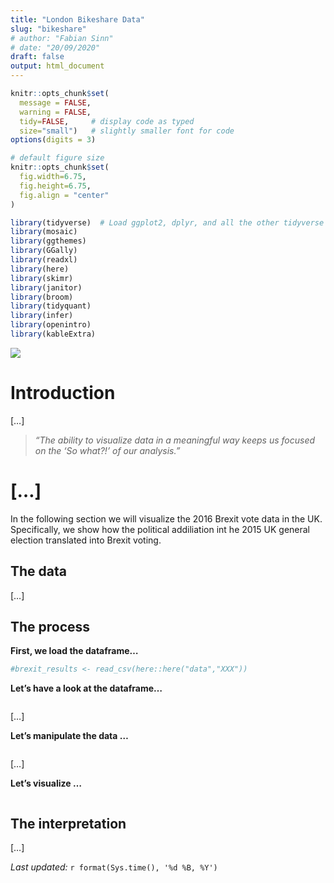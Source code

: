 ```yaml
---
title: "London Bikeshare Data"
slug: "bikeshare"
# author: "Fabian Sinn"
# date: "20/09/2020"
draft: false
output: html_document
---
```


```r
knitr::opts_chunk$set(
  message = FALSE, 
  warning = FALSE, 
  tidy=FALSE,     # display code as typed
  size="small")   # slightly smaller font for code
options(digits = 3)

# default figure size
knitr::opts_chunk$set(
  fig.width=6.75, 
  fig.height=6.75,
  fig.align = "center"
)
```


```r
library(tidyverse)  # Load ggplot2, dplyr, and all the other tidyverse packages
library(mosaic)
library(ggthemes)
library(GGally)
library(readxl)
library(here)
library(skimr)
library(janitor)
library(broom)
library(tidyquant)
library(infer)
library(openintro)
library(kableExtra)
```

![](data_vis.jpg)

# Introduction

[...]

> *"The ability to visualize data in a meaningful way keeps us focused on the 'So what?!' of our analysis."* 

# [...]

In the following section we will visualize the 2016 Brexit vote data in the UK. Specifically, we show how the political addiliation int he 2015 UK general election translated into Brexit voting.    

## The data 

[...]


## The process

**First, we load the dataframe...**

```r
#brexit_results <- read_csv(here::here("data","XXX"))
```

**Let's have a look at the dataframe...**

```r


```

[...]

**Let's manipulate the data ...** 

```r

```

[...]

**Let's visualize ...**
```r


```

## The interpretation

[...]

*Last updated:* `r format(Sys.time(), '%d %B, %Y')`